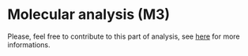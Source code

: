 # Molecular analysis (**M3**) {#molecular}

Please, feel free to contribute to this part of analysis, see [here](https://priviere.github.io/PPBstats_web_site/contribute.html) for more informations.

